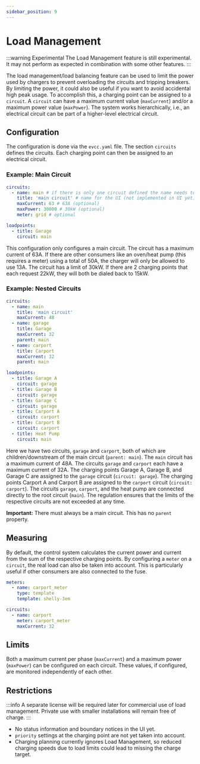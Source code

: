 ```yaml
---
sidebar_position: 9
---
```


# Load Management

:::warning Experimental
The Load Management feature is still experimental. It may not perform as expected in combination with some other features.
:::

The load management/load balancing feature can be used to limit the power used by chargers to prevent overloading the circuits and tripping breakers.
By limiting the power, it could also be useful if you want to avoid accidental high peak usage.
To accomplish this, a charging point can be assigned to a `circuit`.
A `circuit` can have a maximum current value (`maxCurrent`) and/or a maximum power value (`maxPower`).
The system works hierarchically, i.e., an electrical circuit can be part of a higher-level electrical circuit.

## Configuration

The configuration is done via the `evcc.yaml` file.
The section `circuits` defines the circuits.
Each charging point can then be assigned to an electrical circuit.

### Example: Main Circuit

```yaml
circuits:
  - name: main # if there is only one circuit defined the name needs to be 'main'
    title: 'main circuit' # name for the UI (not implemented in UI yet)
    maxCurrent: 63 # 63A (optional)
    maxPower: 30000 # 30kW (optional)
    meter: grid # optional

loadpoints:
  - title: Garage
    circuit: main
```

This configuration only configures a main circuit.
The circuit has a maximum current of 63A.
If there are other consumers like an oven/heat pump (this requires a meter) using a total of 50A, the charger will only be allowed to use 13A.
The circuit has a limit of 30kW. If there are 2 charging points that each request 22kW, they will both be dialed back to 15kW.

### Example: Nested Circuits

```yaml
circuits:
  - name: main
    title: 'main circuit'
    maxCurrent: 48
  - name: garage
    title: Garage
    maxCurrent: 32
    parent: main
  - name: carport
    title: Carport
    maxCurrent: 32
    parent: main

loadpoints:
  - title: Garage A
    circuit: garage
  - title: Garage B
    circuit: garage
  - title: Garage C
    circuit: garage
  - title: Carport A
    circuit: carport
  - title: Carport B
    circuit: carport
  - title: Heat Pump
    circuit: main
```

Here we have two circuits, `garage` and `carport`, both of which are children/downstream of the main circuit (`parent: main`).
The `main` circuit has a maximum current of 48A.
The circuits `garage` and `carport` each have a maximum current of 32A.
The charging points Garage A, Garage B, and Garage C are assigned to the `garage` circuit (`circuit: garage`).
The charging points Carport A and Carport B are assigned to the `carport` circuit (`circuit: carport`).
The circuits `garage`, `carport`, and the heat pump are connected directly to the root circuit (`main`).
The regulation ensures that the limits of the respective circuits are not exceeded at any time.

**Important:** There must always be a main circuit. This has no `parent` property.

## Measuring

By default, the control system calculates the current power and current from the sum of the respective charging points.
By configuring a `meter` on a `circuit`, the real load can also be taken into account.
This is particularly useful if other consumers are also connected to the fuse.

```yaml
meters:
  - name: carport_meter
    type: template
    template: shelly-3em

circuits:
  - name: carport
    meter: carport_meter
    maxCurrent: 32
```

## Limits

Both a maximum current per phase (`maxCurrent`) and a maximum power (`maxPower`) can be configured on each circuit.
These values, if configured, are monitored independently of each other.

## Restrictions

:::info
A separate license will be required later for commercial use of load management.
Private use with smaller installations will remain free of charge.
:::


- No status information and boundary notices in the UI yet.
- `priority` settings at the charging point are not yet taken into account.
- Charging planning currently ignores Load Management, so reduced charging speeds due to load limits could lead to missing the charge target.